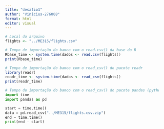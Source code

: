 ```yaml
---
title: "desafio1"
author: "Vinicius-276008"
format: html
editor: visual
---
```


```r
# Local do arquivo
flights <- "../ME315/flights.csv"
```

```r
# Tempo de importação do banco com o read.csv() da base do R
Rbase_time <- system.time(dados <- read.csv(flights))
print(Rbase_time)
```

```r
# Tempo de importação do banco com o read_csv() do pacote readr
library(readr)
readr_time <- system.time(dados <- read_csv(flights))
print(readr_time)
```

```python
# Tempo de importação do banco com o read_csv() do pacote pandas (python)
import time
import pandas as pd

start = time.time()
data = pd.read_csv("../ME315/flights.csv.zip")
end = time.time()
print(end - start)
```
